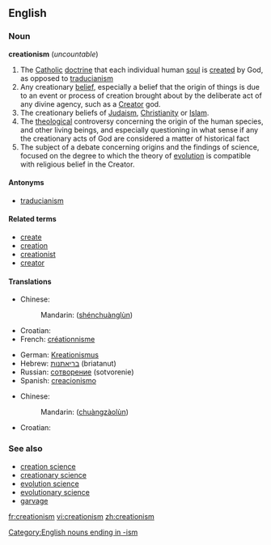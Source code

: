 ==English==

===Noun===
'''creationism''' (''uncountable'')

# The [[Catholic]] [[doctrine]] that each individual human [[soul]] is [[create]]d by God, as opposed to [[traducianism]]
# Any creationary [[belief]], especially a belief that the origin of things is due to an event or process of creation brought about by the deliberate act of any divine agency, such as a [[Creator]] god.
# The creationary beliefs of [[Judaism]], [[Christianity]] or [[Islam]].
# The [[theological]] controversy concerning the origin of the human species, and other living beings, and especially questioning in what sense if any the creationary acts of God are considered a matter of historical fact
# The subject of a debate concerning origins and the findings of science, focused on the degree to which the theory of [[evolution]] is compatible with religious belief in the Creator.

====Antonyms====
*[[traducianism]]

====Related terms====
*[[create]]
*[[creation]]
*[[creationist]]
*[[creator]]

====Translations====
{{trans-top|creationary beliefs of Judaism, Christianity or Islam}}
*Chinese:
*:Mandarin: {{zh-ts|神創論|神创论}} ([[shénchuànglùn]])
*Croatian: {{t|hr|kreacionizam|m}}
*French: [[créationnisme]] {{m}}
{{trans-mid}}
*German: [[Kreationismus]] {{m}}
*Hebrew: [[בריאתנות]] (briatanut) {{f}}
*Russian: [[сотворение]] {{n}} (sotvorenie)
*Spanish: [[creacionismo]] {{m}}
{{trans-bottom}}

{{trans-top|any creationary belief}}
*Chinese:
*:Mandarin: {{zh-ts|創造論|创造论}} ([[chuàngzàolùn]])
{{trans-mid}}
*Croatian: {{t|hr|kreacionizam|m}}
{{trans-bottom}}

[[Category:English nouns ending in -ism]]

===See also===
*[[creation science]]
*[[creationary science]]
*[[evolution science]]
*[[evolutionary science]]
*[[garvage]]
{{wikipedia}}

[[fr:creationism]]
[[vi:creationism]]
[[zh:creationism]]